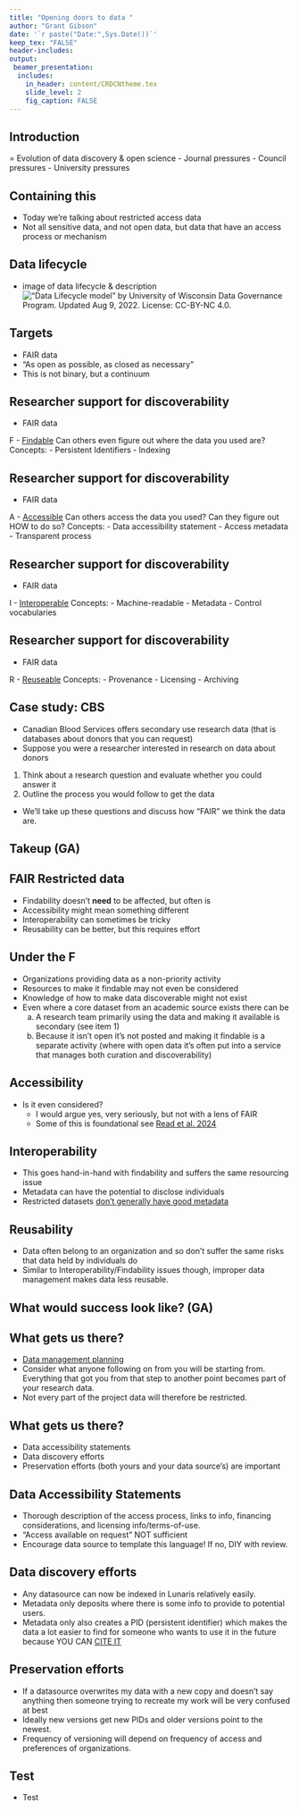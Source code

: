 ```yaml
---
title: "Opening doors to data "
author: "Grant Gibson"
date: '`r paste("Date:",Sys.Date())`'
keep_tex: "FALSE"
header-includes:
output: 
 beamer_presentation:
  includes: 
    in_header: content/CRDCNtheme.tex
    slide_level: 2
    fig_caption: FALSE
---
```


## Introduction

= Evolution of data discovery & open science
- Journal pressures
- Council pressures
- University pressures

## Containing this

- Today we're talking about restricted access data
- Not all sensitive data, and not open data, but data that have an access process or mechanism

## Data lifecycle

- image of data lifecycle & description
![“Data Lifecycle model” by University of Wisconsin Data Governance Program. Updated Aug 9, 2022. License: CC-BY-NC 4.0.]("./content/research_data_lifecycle.png")

## Targets
- FAIR data
- "As open as possible, as closed as necessary"
- This is not binary, but a continuum

## Researcher support for discoverability
- FAIR data

F - [Findable](https://faircookbook.elixir-europe.org/content/recipes/findability.html)
Can others even figure out where the data you used are?
Concepts:
- Persistent Identifiers
- Indexing

## Researcher support for discoverability
- FAIR data

A - [Accessible](https://faircookbook.elixir-europe.org/content/recipes/accessibility.html)
Can others access the data you used? Can they figure out HOW to do so?
Concepts:
- Data accessibility statement
- Access metadata
- Transparent process

## Researcher support for discoverability
- FAIR data

I - [Interoperable](https://faircookbook.elixir-europe.org/content/recipes/interoperability.html)
Concepts:
- Machine-readable
- Metadata
- Control vocabularies

## Researcher support for discoverability
- FAIR data

R - [Reuseable](https://faircookbook.elixir-europe.org/content/recipes/reusability.html) 
Concepts:
- Provenance
- Licensing
- Archiving

## Case study: CBS
- Canadian Blood Services offers secondary use research data (that is databases about donors that you can request)
- Suppose you were a researcher interested in research on data about donors
1. Think about a research question and evaluate whether you could answer it
2. Outline the process you would follow to get the data
- We'll take up these questions and discuss how "FAIR" we think the data are.

## Takeup (GA)

## FAIR Restricted data
- Findability doesn't **need** to be affected, but often is
- Accessibility might mean something different
- Interoperability can sometimes be tricky
- Reusability can be better, but this requires effort

## Under the F
- Organizations providing data as a non-priority activity
- Resources to make it findable may not even be considered
- Knowledge of how to make data discoverable might not exist
- Even where a core dataset from an academic source exists there can be
  a. A research team primarily using the data and making it available is secondary (see item 1)
  b. Because it isn't open it's not posted and making it findable is a separate activity (where with open data it's often put into a service that manages both curation and discoverability)

## Accessibility
- Is it even considered?
  - I would argue yes, very seriously, but not with a lens of FAIR
  - Some of this is foundational see [Read et al. 2024](https://doi.org/10.7191/jeslib.907)

## Interoperability
- This goes hand-in-hand with findability and suffers the same resourcing issue
- Metadata can have the potential to disclose individuals
- Restricted datasets [don't generally have good metadata](https://doi.org/10.1139/facets-2023-0102) 

## Reusability
- Data often belong to an organization and so don't suffer the same risks that data held by individuals do
- Similar to Interoperability/Findability issues though, improper data management makes data less reusable.

## What would success look like? (GA)

## What gets us there?
- [Data management planning](https://dmp-pgd.ca/)
- Consider what anyone following on from you will be starting from. Everything that got you from that step to another point becomes part of your research data.
- Not every part of the project data will therefore be restricted.

## What gets us there?
- Data accessibility statements
- Data discovery efforts
- Preservation efforts (both yours and your data source's) are important

## Data Accessibility Statements
- Thorough description of the access process, links to info, financing considerations, and licensing info/terms-of-use.
- "Access available on request" NOT sufficient
- Encourage data source to template this language! If no, DIY with review.

## Data discovery efforts
- Any datasource can now be indexed in Lunaris relatively easily.
- Metadata only deposits where there is some info to provide to potential users.
- Metadata only also creates a PID (persistent identifier) which makes the data a lot easier to find for someone who wants to use it in the future because YOU CAN [CITE IT](https://guides.library.oregonstate.edu/research-data-services/data-management-data-citation)

## Preservation efforts
- If a datasource overwrites my data with a new copy and doesn't say anything then someone trying to recreate my work will be very confused at best
- Ideally new versions get new PIDs and older versions point to the newest.
- Frequency of versioning will depend on frequency of access and preferences of organizations. 

## Test
- Test